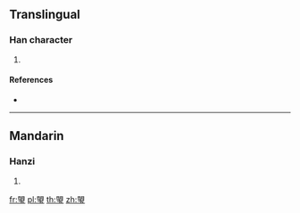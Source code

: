 {{character info/new}}
==Translingual==

===Han character===
{{Han char|rn=96|rad=玉|as=09|sn=13|four=|canj=ABMGI|ids=⿱明玉}}

# {{defn|Han|sort=玉09}}

====References====
* {{Han ref|kx=0734.140|dkj=21053|hdz=21125.010|uh=741E|ud=29726}}

----

==Mandarin==

===Hanzi===
{{cmn-hanzi|pin=[[shèng]] ([[sheng4]])|wg=sheng<sup>4</sup>}}

# {{defn|lang=cmn|sort=玉09}}

[[fr:琞]]
[[pl:琞]]
[[th:琞]]
[[zh:琞]]